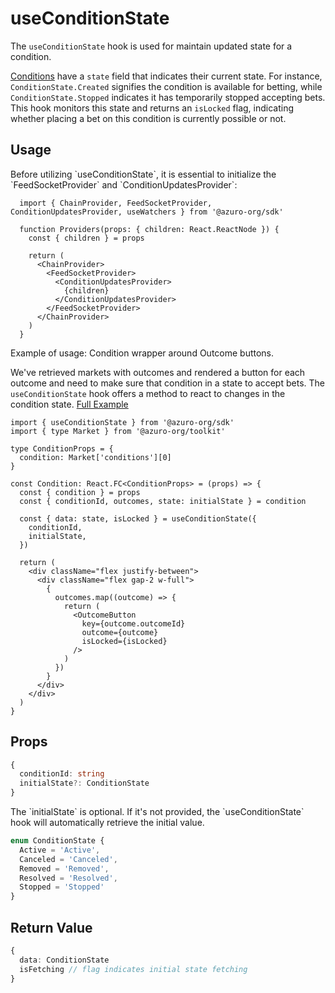 
# useConditionState

The `useConditionState` hook is used for maintain updated state for a condition.

[Conditions](/knowledge-hub/how-azuro-works/components/conditions) have a `state` field that indicates their current state. For instance, `ConditionState.Created` signifies the condition is available for betting, while `ConditionState.Stopped` indicates it has temporarily stopped accepting bets. This hook monitors this state and returns an `isLocked` flag, indicating whether placing a bet on this condition is currently possible or not.

## Usage

<Callout type="warning">
  Before utilizing `useConditionState`, it is essential to initialize the `FeedSocketProvider` and `ConditionUpdatesProvider`:

  ```tsx
    import { ChainProvider, FeedSocketProvider, ConditionUpdatesProvider, useWatchers } from '@azuro-org/sdk'

    function Providers(props: { children: React.ReactNode }) {
      const { children } = props

      return (
        <ChainProvider>
          <FeedSocketProvider>
            <ConditionUpdatesProvider>
              {children}
            </ConditionUpdatesProvider>
          </FeedSocketProvider>
        </ChainProvider>
      )
    }
  ```
</Callout>

<Callout type="info">
Example of usage: Condition wrapper around Outcome buttons.<br/>

We've retrieved markets with outcomes and rendered a button for each outcome and need to make sure that condition in a state to accept bets. The `useConditionState` hook offers a method to react to changes in the condition state. [Full Example](https://github.com/Azuro-protocol/example-app/blob/main/src/compositions/event/Markets/Markets.tsx#L63)

```tsx
import { useConditionState } from '@azuro-org/sdk'
import { type Market } from '@azuro-org/toolkit'

type ConditionProps = {
  condition: Market['conditions'][0]
}

const Condition: React.FC<ConditionProps> = (props) => {
  const { condition } = props
  const { conditionId, outcomes, state: initialState } = condition

  const { data: state, isLocked } = useConditionState({
    conditionId,
    initialState,
  })

  return (
    <div className="flex justify-between">
      <div className="flex gap-2 w-full">
        {
          outcomes.map((outcome) => {
            return (
              <OutcomeButton
                key={outcome.outcomeId}
                outcome={outcome}
                isLocked={isLocked}
              />
            )
          })
        }
      </div>
    </div>
  )
}
```
</Callout>


## Props

```ts
{
  conditionId: string
  initialState?: ConditionState
}
```
<Callout type="info">
  The `initialState` is optional. If it's not provided, the `useConditionState` hook will automatically retrieve the initial value.
</Callout>

```ts
enum ConditionState {
  Active = 'Active',
  Canceled = 'Canceled',
  Removed = 'Removed',
  Resolved = 'Resolved',
  Stopped = 'Stopped'
}
```

## Return Value

```ts
{
  data: ConditionState
  isFetching // flag indicates initial state fetching
}
```
